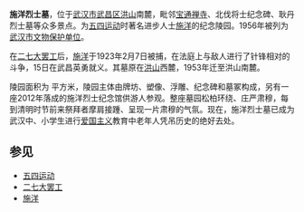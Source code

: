 {{unreferenced|time=2014-04-02T03:25:45+00:00}}
{{文物保护单位
| 级别 = 省级
| 省区市 = 湖北省
| 名称 = 施洋烈士墓
| 编号 = 
| 分类 = 古建筑及历史纪念建筑物
| 时代 = [[中华人民共和国|中华人民共和国]]
| 所在 = [[武汉市|武汉市]][[武昌区|武昌区]]
| 登录 = 1956年11月15日
}}
'''施洋烈士墓'''，位于[[武汉市|武汉市]][[武昌区|武昌区]][[洪山|洪山]]南麓，毗邻[[宝通禅寺|宝通禅寺]]、北伐将士纪念碑、耿丹烈士墓等众多景点。为[[五四运动|五四运动]]时著名进步人士[[施洋|施洋]]的纪念陵园。1956年被列为[[武汉市文物保护单位|武汉市文物保护单位]]。

在[[二七大罢工|二七大罢工]]后，[[施洋|施洋]]于1923年2月7日被捕，在法庭上与敌人进行了针锋相对的斗争，15日在武昌英勇就义。其墓原在[[洪山|洪山]]西麓，1953年迁至洪山南麓。

陵园面积为 平方米，陵园主体由牌坊、塑像、浮雕、纪念碑和墓冢构成，另有一座2012年落成的施洋烈士纪念馆供游人参观。整座墓园松柏环绕、庄严肃穆，每到清明时节前来祭拜者摩肩接踵、呈现一片肃穆的气氛。现在，施洋烈士墓已成为武汉中、小学生进行[[爱国主义|爱国主义]]教育中老年人凭吊历史的绝好去处。

==参见==
*[[五四运动|五四运动]]
*[[二七大罢工|二七大罢工]]
*[[施洋|施洋]]